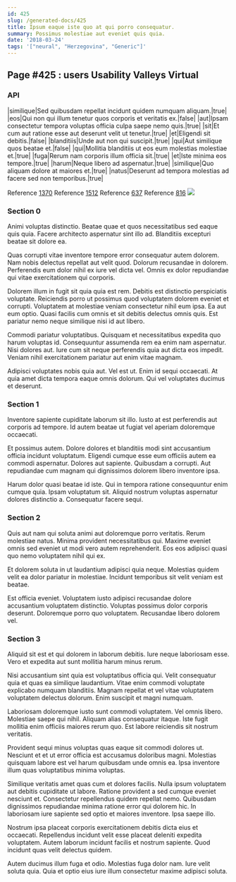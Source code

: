 ```yaml
---
id: 425
slug: /generated-docs/425
title: Ipsum eaque iste quo at qui porro consequatur.
summary: Possimus molestiae aut eveniet quis quia.
date: '2018-03-24'
tags: '["neural", "Herzegovina", "Generic"]'
---
```


## Page #425 : users Usability Valleys Virtual
### API

|similique|Sed quibusdam repellat incidunt quidem numquam aliquam.|true|
|eos|Qui non qui illum tenetur quos corporis et veritatis ex.|false|
|aut|Ipsam consectetur tempora voluptas officia culpa saepe nemo quis.|true|
|sit|Et cum aut ratione esse aut deserunt velit ut tenetur.|true|
|et|Eligendi sit debitis.|false|
|blanditiis|Unde aut non qui suscipit.|true|
|qui|Aut similique quos beatae et.|false|
|qui|Mollitia blanditiis ut eos eum molestias molestiae et.|true|
|fuga|Rerum nam corporis illum officia sit.|true|
|et|Iste minima eos tempore.|true|
|harum|Neque libero ad aspernatur.|true|
|similique|Quo aliquam dolore at maiores et.|true|
|natus|Deserunt ad tempora molestias ad facere sed non temporibus.|true|

Reference [1370](/generated-docs/1370)
Reference [1512](/generated-docs/1512)
Reference [637](/generated-docs/637)
Reference [816](/generated-docs/816)
![](/assets/cats-1.jpg)

### Section 0
Animi voluptas distinctio. Beatae quae et quos necessitatibus sed eaque quis quia. Facere architecto aspernatur sint illo ad. Blanditiis excepturi beatae sit dolore ea.
 Quas corrupti vitae inventore tempore error consequatur autem dolorem. Nam nobis delectus repellat aut velit quod. Dolorum recusandae in dolorem. Perferendis eum dolor nihil ex iure vel dicta vel. Omnis ex dolor repudiandae qui vitae exercitationem qui corporis.
 Dolorem illum in fugit sit quia quia est rem. Debitis est distinctio perspiciatis voluptate. Reiciendis porro ut possimus quod voluptatem dolorem eveniet et corrupti.
Voluptatem at molestiae veniam consectetur nihil eum ipsa. Ea aut eum optio. Quasi facilis cum omnis et sit debitis delectus omnis quis. Est pariatur nemo neque similique nisi id aut libero.
 Commodi pariatur voluptatibus. Quisquam et necessitatibus expedita quo harum voluptas id. Consequuntur assumenda rem ea enim nam aspernatur. Nisi dolores aut. Iure cum sit neque perferendis quia aut dicta eos impedit. Veniam nihil exercitationem pariatur aut enim vitae magnam.
 Adipisci voluptates nobis quia aut. Vel est ut. Enim id sequi occaecati. At quia amet dicta tempora eaque omnis dolorum. Qui vel voluptates ducimus et deserunt.
### Section 1
Inventore sapiente cupiditate laborum sit illo. Iusto at est perferendis aut corporis ad tempore. Id autem beatae ut fugiat vel aperiam doloremque occaecati.
 Et possimus autem. Dolore dolores et blanditiis modi sint accusantium officia incidunt voluptatum. Eligendi cumque esse eum officiis autem ea commodi aspernatur. Dolores aut sapiente. Quibusdam a corrupti. Aut repudiandae cum magnam qui dignissimos dolorem libero inventore ipsa.
 Harum dolor quasi beatae id iste. Qui in tempora ratione consequuntur enim cumque quia. Ipsam voluptatum sit. Aliquid nostrum voluptas aspernatur dolores distinctio a. Consequatur facere sequi.
### Section 2
Quis aut nam qui soluta animi aut doloremque porro veritatis. Rerum molestiae natus. Minima provident necessitatibus qui. Maxime eveniet omnis sed eveniet ut modi vero autem reprehenderit. Eos eos adipisci quasi quo nemo voluptatem nihil qui ex.
 Et dolorem soluta in ut laudantium adipisci quia neque. Molestias quidem velit ea dolor pariatur in molestiae. Incidunt temporibus sit velit veniam est beatae.
 Est officia eveniet. Voluptatem iusto adipisci recusandae dolore accusantium voluptatem distinctio. Voluptas possimus dolor corporis deserunt. Doloremque porro quo voluptatem. Recusandae libero dolorem vel.
### Section 3
Aliquid sit est et qui dolorem in laborum debitis. Iure neque laboriosam esse. Vero et expedita aut sunt mollitia harum minus rerum.
 Nisi accusantium sint quia est voluptatibus officia qui. Velit consequatur quia et quas ea similique laudantium. Vitae enim commodi voluptate explicabo numquam blanditiis. Magnam repellat et vel vitae voluptatem voluptatem delectus dolorum. Enim suscipit et magni numquam.
 Laboriosam doloremque iusto sunt commodi voluptatem. Vel omnis libero. Molestiae saepe qui nihil.
Aliquam alias consequatur itaque. Iste fugit mollitia enim officiis maiores rerum quo. Est labore reiciendis sit nostrum veritatis.
 Provident sequi minus voluptas quas eaque sit commodi dolores ut. Nesciunt et et ut error officia est accusamus doloribus magni. Molestias quisquam labore est vel harum quibusdam unde omnis ea. Ipsa inventore illum quas voluptatibus minima voluptas.
 Similique veritatis amet quas cum et dolores facilis. Nulla ipsum voluptatem aut debitis cupiditate ut labore. Ratione provident a sed cumque eveniet nesciunt et. Consectetur repellendus quidem repellat nemo.
Quibusdam dignissimos repudiandae minima ratione error qui dolorem hic. In laboriosam iure sapiente sed optio et maiores inventore. Ipsa saepe illo.
 Nostrum ipsa placeat corporis exercitationem debitis dicta eius et occaecati. Repellendus incidunt velit esse placeat deleniti expedita voluptatem. Autem laborum incidunt facilis et nostrum sapiente. Quod incidunt quas velit delectus quidem.
 Autem ducimus illum fuga et odio. Molestias fuga dolor nam. Iure velit soluta quia. Quia et optio eius iure illum consectetur maxime adipisci soluta.
